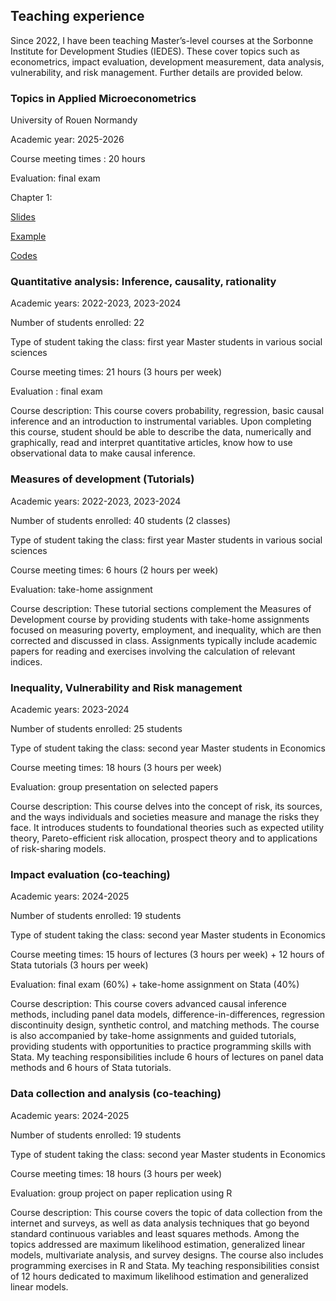 ## Teaching experience

Since 2022, I have been teaching Master's-level courses at the Sorbonne Institute for Development Studies (IEDES). These cover topics such as econometrics, impact evaluation, development measurement, data analysis, vulnerability, and risk management. Further details are provided below.

### **Topics in Applied Microeconometrics**

University of Rouen Normandy

Academic year: 2025-2026

Course meeting times : 20 hours

Evaluation: final exam

Chapter 1:

[Slides](https://www.dropbox.com/scl/fi/r4z03t99e5orbkwljotqy/chapter1.pdf?rlkey=fxlenlvda7hax1a3rb63ffgb9&st=4fkhpjxk&dl=0)

[Example](https://www.dropbox.com/scl/fi/sxeni10k3tphmur3qoz0a/example1.xlsx?rlkey=kw54mh6yj75sgv9qkiv1zcfjh&st=f82f11ty&dl=0)

[Codes](https://www.dropbox.com/scl/fi/5q187eb51cv7vt6kihw73/Notebook1_random_inf.Rmd?rlkey=4ge8qt8r95i5n81nfrr3w63pg&st=j3xg5pro&dl=0)

### **Quantitative analysis: Inference, causality, rationality**

Academic years: 2022-2023, 2023-2024

Number of students enrolled: 22

Type of student taking the class: first year Master students in various social sciences

Course meeting times: 21 hours (3 hours per week)

Evaluation : final exam

Course description: This course covers probability, regression, basic causal inference and an introduction to instrumental variables. Upon completing this course, student should be able to describe the data, numerically and graphically, read and interpret quantitative articles, know how to use observational data to make causal inference.

### **Measures of development (Tutorials)**

Academic years: 2022-2023, 2023-2024

Number of students enrolled: 40 students (2 classes)

Type of student taking the class: first year Master students in various social sciences

Course meeting times: 6 hours (2 hours per week)

Evaluation: take-home assignment

Course description: These tutorial sections complement the Measures of Development course by providing students with take-home assignments focused on measuring poverty, employment, and inequality, which are then corrected and discussed in class. Assignments typically include academic papers for reading and exercises involving the calculation of relevant indices.

### **Inequality, Vulnerability and Risk management**

Academic years: 2023-2024

Number of students enrolled: 25 students

Type of student taking the class: second year Master students in Economics

Course meeting times: 18 hours (3 hours per week)

Evaluation: group presentation on selected papers

Course description: This course delves into the concept of risk, its sources, and the ways individuals and societies measure and manage the risks they face. It introduces students to foundational theories such as expected utility theory, Pareto-efficient risk allocation, prospect theory and to applications of risk-sharing models.

### **Impact evaluation (co-teaching)**

Academic years: 2024-2025

Number of students enrolled: 19 students

Type of student taking the class: second year Master students in Economics

Course meeting times: 15 hours of lectures (3 hours per week) + 12 hours of Stata tutorials (3 hours per week)

Evaluation: final exam (60%) + take-home assignment on Stata (40%)

Course description: This course covers advanced causal inference methods, including panel data models, difference-in-differences, regression discontinuity design, synthetic control, and matching methods. The course is also accompanied by take-home assignments and guided tutorials, providing students with opportunities to practice programming skills with Stata. My teaching responsibilities include 6 hours of lectures on panel data methods and 6 hours of Stata tutorials.

### **Data collection and analysis (co-teaching)**

Academic years: 2024-2025

Number of students enrolled: 19 students

Type of student taking the class: second year Master students in Economics

Course meeting times: 18 hours (3 hours per week)

Evaluation: group project on paper replication using R

Course description: This course covers the topic of data collection from the internet and surveys, as well as data analysis techniques that go beyond standard continuous variables and least squares methods. Among the topics addressed are maximum likelihood estimation, generalized linear models, multivariate analysis, and survey designs. The course also includes programming exercises in R and Stata. My teaching responsibilities consist of 12 hours dedicated to maximum likelihood estimation and generalized linear models.
